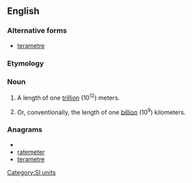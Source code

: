 ==English==

===Alternative forms===
* [[terametre]]

===Etymology===
{{prefix|tera|meter}}

===Noun===
{{en-noun}}

# {{US}} A length of one [[trillion]] (10<sup>12</sup>) meters.
# {{US}} Or, conventionally, the length of one [[billion]] (10<sup>9</sup>) kilometers.

===Anagrams===
* {{alphagram|aeeemrrtt}}
* [[ratemeter#English|ratemeter]]
* [[terametre#English|terametre]]

[[Category:SI units]]